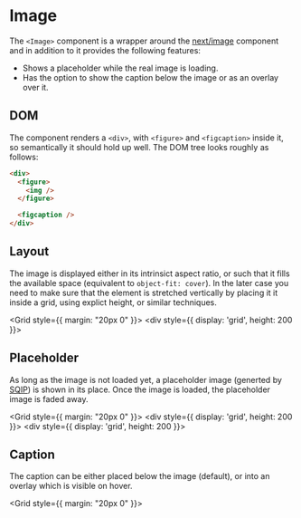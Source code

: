 
# Image

The `<Image>` component is a wrapper around the [next/image](https://nextjs.org/docs/api-reference/next/image) component and in addition
to it provides the following features:

 - Shows a placeholder while the real image is loading.
 - Has the option to show the caption below the image or as an overlay over it.

## DOM

The component renders a `<div>`, with `<figure>` and `<figcaption>` inside it, so semantically
it should hold up well. The DOM tree looks roughly as follows:

```html
<div>
  <figure>
    <img />
  </figure>

  <figcaption />
</div>
```

## Layout

The image is displayed either in its intrinsict aspect ratio, or such that it fills the available
space (equivalent to `object-fit: cover`). In the later case you need to make sure that the element
is stretched vertically by placing it it inside a grid, using explict height, or similar techniques.

<Grid style={{ margin: "20px 0" }}>
  <Exhibit caption="Image in its intrinsic aspect ratio">
    <Sample variant="basic" caption={undefined} />
  </Exhibit>
  <Exhibit caption="Image fills available space (height: 200px)">
    <div style={{ display: 'grid', height: 200 }}>
      <Sample variant="basic" caption={undefined} layout="fill" />
    </div>
  </Exhibit>
</Grid>

## Placeholder

As long as the image is not loaded yet, a placeholder image (generted by [SQIP]) is shown
in its place. Once the image is loaded, the placeholder image is faded away.

<Grid style={{ margin: "20px 0" }}>
  <Exhibit caption="Placeholder showing while image is loading.">
    <div style={{ display: 'grid', height: 200 }}>
      <Sample variant="placeholder" layout="fill" />
    </div>
  </Exhibit>
  <Exhibit caption="After image is loaded.">
    <div style={{ display: 'grid', height: 200 }}>
      <Sample variant="basic" caption={undefined} layout="fill" />
    </div>
  </Exhibit>
</Grid>

## Caption

The caption can be either placed below the image (default), or into an overlay which is visible
on hover.

<Grid style={{ margin: "20px 0" }}>
  <Exhibit caption="Caption below the image">
    <Sample variant="basic" captionPlacement="below" />
  </Exhibit>
  <Exhibit caption="Caption shown in overlay on hover">
    <Sample variant="basic" captionPlacement="overlay" />
  </Exhibit>
</Grid>

[SQIP]: https://github.com/axe312ger/sqip
